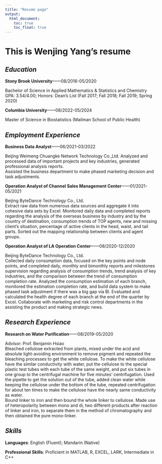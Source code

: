 ```yaml
---
title: "Resume page"
output: 
  html_document:
    toc: true
    toc_float: true
---
```


# This is Wenjing Yang's resume

## *Education*

**Stony Brook University**——08/2016-05/2020 

Bachelor of Science in Applied Mathematics & Statistics and Chemistry  
GPA: 3.54/4.00; Honors: Dean’s List (Fall 2017; Fall 2018; Fall 2019; Spring 2020)

**Columbia University**——08/2022-05/2024

Master of Science in Biostatistics (Mailman School of Public Health)



## *Employment Experience*

**Business Data Analyst**——06/2021-03/2022

Beijing Weimeng Chuangke Network Technology Co.,Ltd.
Analyzed and processed data of important projects and key industries, generated professional analysis reports.  
Assisted the business department to make phased marketing decision and task adjustments.

**Operation Analyst of Channel Sales Management Center**——01/2021-05/2021

Beijing ByteDance Technology Co., Ltd.          
Extract raw data from numerous data sources and aggregate it into cohesive data sets by Excel.
Monitored daily data and completed reports regarding the analysis of the overseas business by industry and by the country of destination, consumption trends of TOP agents, new and missing client’s situation, percentage of active clients in the head, waist, and tail parts.
Sorted out the mapping relationship between clients and agent groups.

**Operation Analyst of LA Operation Center**——08/2020-12/2020

Beijing ByteDance Technology Co., Ltd.                      
Collected daily consumption data, focused on the key points and node points, and completed daily, monthly and bimonthly reports and milestones supervision regarding analysis of consumption trends, trend analysis of key industries, and the comparison between the trend of consumption completion rate.
Analyzed the consumption estimation of each branch, monitored the estimation completion rate, and build data system to make phased task adjustment if there was a big gap via BI.
Evaluated and calculated the health degree of each branch at the end of the quarter by Excel.
Collaborate with marketing and risk control departments in the assisting the product and making strategic news.

## *Research Experience*

**Research on Water Purification**——08/2019-05/2020

Advisor: Prof. Benjamin Hsiao                            
Bleached cellulose extracted from plants, mixed under the acid and absolute light-avoiding environment to remove pigment and repeated the bleaching processes to get the white cellulose. 
To make the white cellulose have the similar conductivity with water, put the cellulose to the special plastic test tubes with each tube of the same weight, and put six tubes in one group to the centrifugal machine for five minutes’ centrifugation.
Used the pipette to get the solution out of the tube, added clean water while keeping the cellulose under the bottom of the tube, repeated centrifugation for about ten times to make the cellulose have the nearly same conductivity as water.  
Bound linker to iron and then bound the whole linker to cellulose.
Made use of heteropolarity between mono and di, two different products after reaction of linker and iron, to separate them in the method of chromatography and then obtained the pure mono-linker.

## *Skills*

**Languages**: English (Fluent); Mandarin (Native)

**Professional Skills**: Proficient in MATLAB, R, EXCEL, LARK, Intermediate in C++

